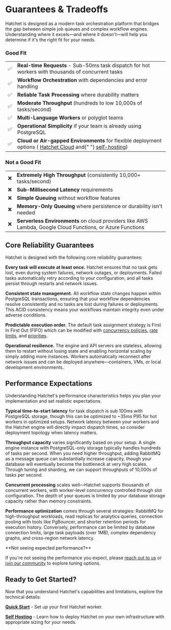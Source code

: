 
# Guarantees & Tradeoffs

Hatchet is designed as a modern task orchestration platform that bridges the gap between simple job queues and complex workflow engines. Understanding where it excels—and where it doesn't—will help you determine if it's the right fit for your needs.

### Good Fit

<table>
  <tbody>
    <tr>
      <td>✅</td>
      <td>
        <strong>Real-time Requests</strong> - Sub-50ms task dispatch for hot
        workers with thousands of concurrent tasks
      </td>
    </tr>
    <tr>
      <td>✅</td>
      <td>
        <strong>Workflow Orchestration</strong> with dependencies and error
        handling
      </td>
    </tr>
    <tr>
      <td>✅</td>
      <td>
        <strong>Reliable Task Processing</strong> where durability matters
      </td>
    </tr>
    <tr>
      <td>✅</td>
      <td>
        <strong>Moderate Throughput</strong> (hundreds to low 10,000s of
        tasks/second)
      </td>
    </tr>
    <tr>
      <td>✅</td>
      <td>
        <strong>Multi-Language Workers</strong> or polyglot teams
      </td>
    </tr>
    <tr>
      <td>✅</td>
      <td>
        <strong>Operational Simplicity</strong> if your team is already using
        PostgreSQL
      </td>
    </tr>
    <tr>
      <td>✅</td>
      <td>
        <strong>Cloud or Air-gapped Environments</strong> for flexible
        deployment options (
        <a href="https://cloud.onhatchet.run">Hatchet Cloud</a> and{" "}
        <a href="../self-hosting">self-hosting</a>)
      </td>
    </tr>
  </tbody>
</table>

### Not a Good Fit

<table>
  <tbody>
    <tr>
      <td>❌</td>
      <td>
        <strong>Extremely High Throughput</strong> (consistently 10,000+
        tasks/second)
      </td>
    </tr>
    <tr>
      <td>❌</td>
      <td>
        <strong>Sub-Millisecond Latency</strong> requirements
      </td>
    </tr>
    <tr>
      <td>❌</td>
      <td>
        <strong>Simple Queuing</strong> without workflow features
      </td>
    </tr>
    <tr>
      <td>❌</td>
      <td>
        <strong>Memory-Only Queuing</strong> where persistence or durability
        isn't needed
      </td>
    </tr>
    <tr>
      <td>❌</td>
      <td>
        <strong>Serverless Environments</strong> on cloud providers like AWS
        Lambda, Google Cloud Functions, or Azure Functions
      </td>
    </tr>
  </tbody>
</table>

## Core Reliability Guarantees

Hatchet is designed with the following core reliability guarantees:

**Every task will execute at least once.** Hatchet ensures that no task gets lost, even during system failures, network outages, or deployments. Failed tasks automatically retry according to your configuration, and all tasks persist through restarts and network issues.

**Consistent state management.** All workflow state changes happen within PostgreSQL transactions, ensuring that your workflow dependencies resolve consistently and no tasks are lost during failures or deployments. This ACID consistency means your workflows maintain integrity even under adverse conditions.

**Predictable execution order.** The default task assignment strategy is First In First Out (FIFO) which can be modified with [concurrency policies](./concurrency.mdx), [rate limits](./rate-limits.mdx), and [priorities](./priority.mdx).

**Operational resilience.** The engine and API servers are stateless, allowing them to restart without losing state and enabling horizontal scaling by simply adding more instances. Workers automatically reconnect after network issues and can be deployed anywhere—containers, VMs, or local development environments.

## Performance Expectations

Understanding Hatchet's performance characteristics helps you plan your implementation and set realistic expectations.

**Typical time-to-start latency** for task dispatch is sub 100ms with PostgreSQL storage, though this can be optimized to ~35ms P95 for hot workers in optimized setups. Network latency between your workers and the Hatchet engine will directly impact dispatch times, so consider deployment topology when latency matters.

**Throughput capacity** varies significantly based on your setup. A single engine instance with PostgreSQL-only storage typically handles hundreds of tasks per second. When you need higher throughput, adding RabbitMQ as a message queue can substantially increase capacity, though your database will eventually become the bottleneck at very high scales. Through tuning and sharding, we can support throughputs of 10,000s of tasks per second.

**Concurrent processing** scales well—Hatchet supports thousands of concurrent workers, with worker-level concurrency controlled through slot configuration. The depth of your queues is limited by your database storage capacity rather than memory constraints.

**Performance optimization** comes through several strategies: RabbitMQ for high-throughput workloads, read replicas for analytics queries, connection pooling with tools like PgBouncer, and shorter retention periods for execution history. Conversely, performance can be limited by database connection limits, large task payloads (over 1MB), complex dependency graphs, and cross-region network latency.

<Callout type="warning">
**Not seeing expected performance?**

If you're not seeing the performance you expect, please [reach out to us](https://hatchet.run/office-hours) or [join our community](https://discord.gg/hatchet) to explore tuning options.

</Callout>

## Ready to Get Started?

Now that you understand Hatchet's capabilities and limitations, explore the technical details:

**[Quick Start](../setup.mdx)** - Set up your first Hatchet worker.

**[Self Hosting](../self-hosting)** - Learn how to deploy Hatchet on your own infrastructure with appropriate sizing for your needs.
